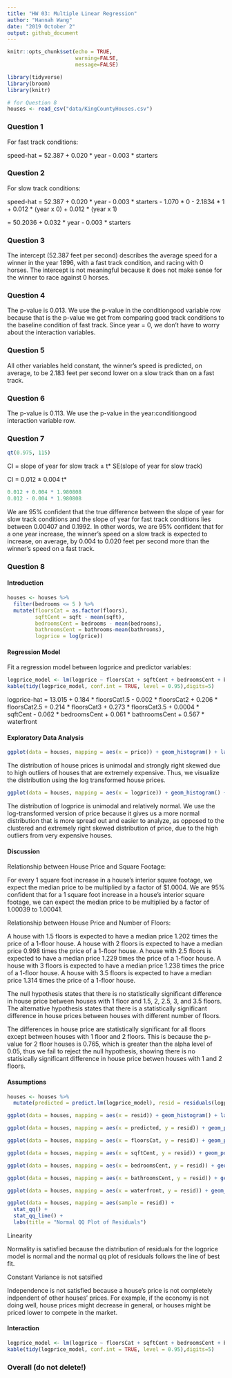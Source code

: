```yaml
---
title: "HW 03: Multiple Linear Regression"
author: "Hannah Wang"
date: "2019 October 2"
output: github_document
---
```


```r
knitr::opts_chunk$set(echo = TRUE,
                      warning=FALSE,
                      message=FALSE)
```

```r
library(tidyverse)
library(broom)
library(knitr) 
```

```r
# for Question 8
houses <- read_csv("data/KingCountyHouses.csv")
```

### Question 1

For fast track conditions: 

speed-hat = 52.387 + 0.020 * year - 0.003 * starters 

### Question 2

For slow  track conditions: 

speed-hat = 52.387 + 0.020 * year - 0.003 * starters - 1.070	* 0 - 2.1834 * 1 + 0.012 * (year x 0) + 0.012 * (year x 1)

= 50.2036 + 0.032 * year - 0.003 * starters

### Question 3

The intercept (52.387 feet per second) describes the average speed for a winner in the year 1896, with a fast track condition, and racing with 0 horses. The intercept is not meaningful because it does not make sense for the winner to race against 0 horses.

### Question 4

The p-value is 0.013. We use the p-value in the conditiongood variable row because that is the p-value we get from comparing good track conditions to the baseline condition of fast track. Since year = 0, we don't have to worry about the interaction variables.

### Question 5

All other variables held constant, the winner's speed is predicted, on average, to be 2.183 feet per second lower on a slow track than on a fast track.

### Question 6

The p-value is 0.113. We use the p-value in the year:conditiongood interaction variable row.

### Question 7 

```r
qt(0.975, 115)
```

CI = slope of year for slow track ± t* SE(slope of year for slow track)

CI = 0.012 ± 0.004 t*

```r
0.012 + 0.004 * 1.980808
0.012 - 0.004 * 1.980808
```

We are 95% confident that the true difference between the slope of year for slow track conditions and the slope of year for fast track conditions lies between 0.00407 and 0.1992. In other words, we are 95% confident that for a one year increase, the winner's speed on a slow track is expected to increase, on average, by 0.004 to 0.020 feet per second more than the winner's speed on a fast track.

### Question 8

#### Introduction

```r
houses <- houses %>%
  filter(bedrooms <= 5 ) %>%
  mutate(floorsCat = as.factor(floors), 
         sqftCent = sqft - mean(sqft), 
         bedroomsCent = bedrooms - mean(bedrooms),
         bathroomsCent = bathrooms-mean(bathrooms),
         logprice = log(price))
```

#### Regression Model

Fit a regression model between logprice and predictor variables:

```r
logprice_model <- lm(logprice ~ floorsCat + sqftCent + bedroomsCent + bathroomsCent + waterfront, data = houses)
kable(tidy(logprice_model, conf.int = TRUE, level = 0.95),digits=5)
```

logprice-hat = 13.015 + 0.184 * floorsCat1.5 - 0.002 * floorsCat2 + 0.206 * floorsCat2.5 + 0.214 * floorsCat3 + 0.273 * floorsCat3.5 + 0.0004 * sqftCent - 0.062 * bedroomsCent + 0.061 * bathroomsCent + 0.567 * waterfront

#### Exploratory Data Analysis 

```r
ggplot(data = houses, mapping = aes(x = price)) + geom_histogram() + labs(title = "Distribution of Price for Houses Sold in King County, Washington")
```

The distribution of house prices is unimodal and strongly right skewed due to high outliers of houses that are extremely expensive. Thus, we visualize the distribution using the log transformed house prices.

```r
ggplot(data = houses, mapping = aes(x = logprice)) + geom_histogram() + labs(title = "Distribution of Logprice for Houses Sold in King County, Washington")
```

The distribution of logprice is unimodal and relatively normal. We use the log-transformed version of price because it gives us a more normal distribution that is more spread out and easier to analyze, as opposed to the clustered and extremely right skewed distribution of price, due to the high outliers from very expensive houses.

#### Discussion

Relationship between House Price and Square Footage: 

For every 1 square foot increase in a house's interior square footage, we expect the median price to be multiplied by a factor of $1.0004. We are 95% confident that for a 1 square foot increase in a house's interior square footage, we can expect the median price to be multiplied by a factor of 1.00039 to 1.00041.

Relationship between House Price and Number of Floors:

A house with 1.5 floors is expected to have a median price 1.202 times the price of a 1-floor house. A house with 2 floors is expected to have a median price 0.998 times the price of a 1-floor house. A house with 2.5 floors is expected to have a median price 1.229 times the price of a 1-floor house. A house with 3 floors is expected to have a median price 1.238 times the price of a 1-floor house. A house with 3.5 floors is expected to have a median price 1.314 times the price of a 1-floor house. 

The null hypothesis states that there is no statistically significant difference in house price between houses with 1 floor and 1.5, 2, 2.5, 3, and 3.5 floors. The alternative hypothesis states that there is a statistically significant difference in house prices between houses with different number of floors. 

The differences in house price are statistically significant for all floors except between houses with 1 floor and 2 floors. This is because the p-value for 2 floor houses is 0.765, which is greater than the alpha level of 0.05, thus we fail to reject the null hypothesis, showing there is no statisically significant difference in house price betwen houses with 1 and 2 floors.

#### Assumptions

```r
houses <- houses %>%
  mutate(predicted = predict.lm(logprice_model), resid = residuals(logprice_model))
```

```r
ggplot(data = houses, mapping = aes(x = resid)) + geom_histogram() + labs(title = "Distribution of Residuals")
```

```r
ggplot(data = houses, mapping = aes(x = predicted, y = resid)) + geom_point() + geom_hline(yintercept = 0, color ="red") + labs(title = "Residual Plot of Logprice Residuals vs. Predicted Logprice")

ggplot(data = houses, mapping = aes(x = floorsCat, y = resid)) + geom_point() + geom_hline(yintercept = 0, color ="red") + labs(title = "Residual Plot of Logprice Residuals vs. Number of Floors")

ggplot(data = houses, mapping = aes(x = sqftCent, y = resid)) + geom_point() + geom_hline(yintercept = 0, color ="red") + labs(title = "Residual Plot of Logprice Residuals vs. Interior Square Footage")

ggplot(data = houses, mapping = aes(x = bedroomsCent, y = resid)) + geom_point() + geom_hline(yintercept = 0, color ="red") + labs(title = "Residual Plot of Logprice Residuals vs. Number of Bedrooms")

ggplot(data = houses, mapping = aes(x = bathroomsCent, y = resid)) + geom_point() + geom_hline(yintercept = 0, color ="red") + labs(title = "Residual Plot of Logprice Residuals vs. Number of Bathrooms")

ggplot(data = houses, mapping = aes(x = waterfront, y = resid)) + geom_point() + geom_hline(yintercept = 0, color ="red") + labs(title = "Residual Plot of Logprice Residuals vs. Waterfront")
```

```r
ggplot(data = houses, mapping = aes(sample = resid)) + 
  stat_qq() + 
  stat_qq_line() +
  labs(title = "Normal QQ Plot of Residuals")
```

Linearity 

Normality is satisfied because the distribution of residuals for the logprice model is normal and the normal qq plot of residuals follows the line of best fit.

Constant Variance is not satsified 

Independence is not satisfied because a house's price is not completely indpendent of other houses' prices. For example, if the economy is not doing well, house prices might decrease in general, or houses might be priced lower to compete in the market.

#### Interaction
```r
logprice_model <- lm(logprice ~ floorsCat + sqftCent + bedroomsCent + bathroomsCent + waterfront + waterfront * bedroomsCent, data = houses)
kable(tidy(logprice_model, conf.int = TRUE, level = 0.95),digits=5)
```

### Overall (do not delete!)


